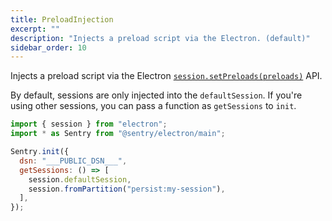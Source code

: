 ```yaml
---
title: PreloadInjection
excerpt: ""
description: "Injects a preload script via the Electron. (default)"
sidebar_order: 10
---
```


Injects a preload script via the Electron
[`session.setPreloads(preloads)`](https://www.electronjs.org/docs/latest/api/session#sessetpreloadspreloads)
API.

By default, sessions are only injected into the `defaultSession`. If you're using other sessions, you can pass a function as `getSessions` to `init`.

<SignInNote />

```javascript
import { session } from "electron";
import * as Sentry from "@sentry/electron/main";

Sentry.init({
  dsn: "___PUBLIC_DSN___",
  getSessions: () => [
    session.defaultSession,
    session.fromPartition("persist:my-session"),
  ],
});
```
